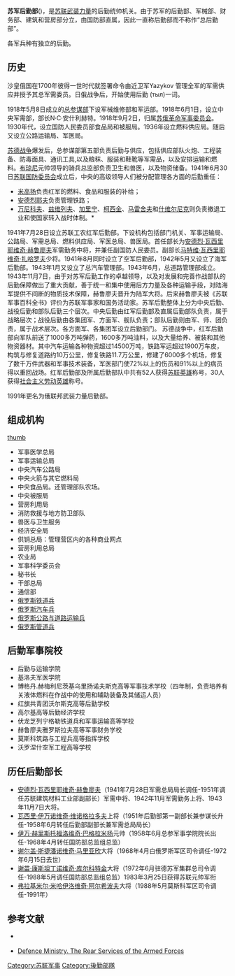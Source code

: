 {{Infobox Military Unit
|unit_name=Тыл Вооружëнных Сил Российской Федерации<br>俄罗斯联邦武装力量后勤部
|image=[[Image:RSAFRF_emblem.png|150px]]<br>[[Image:RSAFRF_flag.png|150px]]
|caption=后勤徽章与军旗
|dates=1700  - 现在
|country=[[苏联|苏联]] 
|branch=[[苏军|苏军]]
|type=
|role=后勤与支援
|size=
|command_structure=
|current_commander=[[德米特里·布尔加科夫|德米特里·布尔加科夫]]大将(2008年起)
|garrison=
|nickname=
|march=
|motto=
|battles=
|notable_commanders=
|anniversaries=August 1
}}
'''苏军后勤部'''({{lang-ru|Тыл Вооружëнных Сил Российской Федерации}})，是[[苏联武装力量|苏联武装力量]]的后勤统帅机关。由于苏军的后勤部、军械部、财务部、建筑和营房部分立，由国防部直属，因此一直称后勤部而不称作“总后勤部”。
 
各军兵种有独立的后勤。
==历史==
沙皇俄国在1700年彼得一世时代就签署命令由近卫军Yazykov 管理全军的军需供应并授予其总军需委员。日俄战争后，开始使用后勤 (тыл)一词。

1918年5月8日成立的[[苏联武装力量总参谋部|总参谋部]]下设军械维修部和军运部。1918年6月1日，设立中央军需部，部长N·C·安什利赫特。1918年9月2日，归属[[苏俄革命军事委员会|苏俄革命军事委员会]]。1930年代，设立国防人民委员部食品局和被服局。1936年设立燃料供应局。随后又设立公路运输局、军医局。

[[苏德战争|苏德战争]]爆发后，总参谋部第五部负责后勤与供应，包括供应部队火炮、工程装备、防毒面具、通讯工具,以及粮秣、服装和鞋靴等军需品，以及安排运输和燃料。[[布琼尼|布琼尼]]元帅领导的骑兵总监部负责卫生和兽医，以及物资储备。1941年6月30日[[苏联国防委员会|苏联国防委员会]]成立后，中央的高级领导人们被分配管理各方面的后勤重任：
* [[米高扬|米高扬]]负责红军的燃料、食品和服装的补给；
* [[安德烈耶夫|安德烈耶夫]]负责管理铁路；
* [[万尼科夫|万尼科夫]]、[[兹维列夫|兹维列夫]]、[[加里宁|加里宁]]、[[柯西金|柯西金]]、[[马雷舍夫|马雷舍夫]]和[[什维尔尼克|什维尔尼克]]则负责撤退工业和使国家转入战时体制。* 
1941年7月28日设立苏联工农红军后勤部。下设机构包括部门机关、军事运输局、公路局、军需总局、燃料供应局、军医总局、兽医局。首任部长为[[安德烈·瓦西里耶维奇·赫鲁廖夫|安德烈·瓦西里耶维奇·赫鲁廖夫]]军需勤务中将，并兼任副国防人民委员。副部长[[马特维·瓦西里耶维奇·扎哈罗夫|马特维·瓦西里耶维奇·扎哈罗夫]]少将。1941年8月同时设立了空军后勤部，1942年5月又设立了海军后勤部。1943年1月又设立了总汽车管理部。1943年6月，总道路管理部成立。1943年11月7日，由于对苏军后勤工作的卓越领导，以及对发展和完善作战部队的后勤保障做出了重大贡献，善于统一和集中使用后方力量及各种运输手段，对陆海军提供不间断的物质技术保障，赫鲁廖夫晋升为陆军大将。后来赫鲁廖夫被《苏联军事百科全书》评价为苏联军事家和国务活动家。苏军后勤整体上分为中央后勤、战役后勤和部队后勤三个层次。中央后勤由红军后勤部及直属后勤部队负责，属于战略层次；战役后勤由各集团军、方面军、舰队负责；部队后勤则由军、师、团负责，属于战术层次。各方面军、各集团军设立后勤部门。 苏德战争中，红军后勤部向军队前送了1000多万吨弹药，1600多万吨油料，以及大量给养、被装和其他物资器材。其中汽车运输各种物资超过14500万吨，铁路军运超过1900万车皮，构筑与修复道路约10万公里，修复铁路11.7万公里，修建了6000多个机场，修复了数千万件武器和军事技术装备，军医部门使72%以上的伤员和91%以上的病员得以重回战场。红军后勤部及所属后勤部队中共有52人获得[[苏联英雄|苏联英雄]]称号，30人获得[[社会主义劳动英雄|社会主义劳动英雄]]称号。
 
1991年更名为俄联邦武装力量后勤部。
==组成机构==
[[image:Vladimir_Putin_21_February_2002-8.jpg|thumb]]
* 军事医学总局
* 军事运输总局
* 中央汽车公路局
* 中央火箭与其它燃料局
* 中央食品局。还管理部队农场。
* 中央被服局
* 营房利用局
* 消防救援与地方防卫部队
* 兽医与卫生服务 
* 经济安全局
* 供销总局：管理营区内的各种商业网点
* 营房利用总局
* 农业局
* 军事科学委员会
* 秘书长
* 干部总局
* 通信部
* [[俄罗斯铁道兵|俄罗斯铁道兵]]
* [[俄罗斯汽车兵|俄罗斯汽车兵]]
* [[俄罗斯公路与道路运输兵|俄罗斯公路与道路运输兵]]
* [[俄罗斯管道兵|俄罗斯管道兵]]
==后勤军事院校==
*后勤与运输学院
*基洛夫军医学院
*博格丹.赫梅利尼茨基乌里扬诺夫斯克高等军事技术学校（四年制，负责培养有关液体燃料在作战中的使用和辅助装备及其储运人员）
*红旗共青团沃尔斯克高等后勤学校
*高尔基高等后勤经济学校
*伏龙芝列宁格勒铁道兵和军事运输高等学校
*赫鲁廖夫雅罗斯拉夫高等军事财务学校
*莫斯科筑路与工程兵高等指挥学校
*沃罗涅什空军工程高等学校
==历任后勤部长==
*[[安德烈·瓦西里耶维奇·赫鲁廖夫|安德烈·瓦西里耶维奇·赫鲁廖夫]]（1941年7月28日军需总局局长调任-1951年调任苏联建筑材料工业部副部长）军需中将、1942年11月军需勤务上将、1943年11月7日大将。
*[[瓦西里·伊万诺维奇·维诺格拉多夫|瓦西里·伊万诺维奇·维诺格拉多夫]]上将（1951年后勤部第一副部长兼参谋长升任-1958年6月转任后勤部副部长兼军需总局局长）
*[[伊万·赫里斯托福洛维奇·巴格拉米扬|伊万·赫里斯托福洛维奇·巴格拉米扬]]元帅（1958年6月总参军事学院院长出任-1968年4月转任国防部总监组总监）
*[[谢尔盖·斯捷潘诺维奇·马里亚欣|谢尔盖·斯捷潘诺维奇·马里亚欣]]大将（1968年4月白俄罗斯军区司令调任-1972年6月15日去世）
*[[谢苗·康斯坦丁诺维奇·库尔科特金|谢苗·康斯坦丁诺维奇·库尔科特金]]大将（1972年6月驻德苏军集群总司令调任-1988年5月调任国防部总监组总监）1983年3月25日获得苏联元帅军衔
*[[弗拉基米尔·米哈伊洛维奇·阿尔希波夫|弗拉基米尔·米哈伊洛维奇·阿尔希波夫]]大将（1988年5月莫斯科军区司令调任-1991年）
==参考文献==
<references/>
* {{ru icon}} {{Official website|http://www.tyl.mil.ru}}
* {{ru icon}} [https://web.archive.org/web/20061014215213/http://www.mil.ru/848/1045/1349/index.shtml Defence Ministry. The Rear Services of the Armed Forces]
[[Category:苏联军事|Category:苏联军事]]
[[Category:後勤部隊|Category:後勤部隊]]